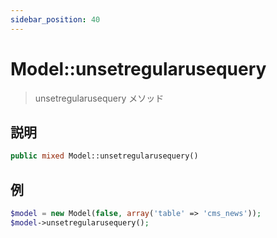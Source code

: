 ```yaml
---
sidebar_position: 40
---
```


# Model::unsetregularusequery

> unsetregularusequery メソッド

## 説明

```php
public mixed Model::unsetregularusequery()
```

## 例

```php title="Controller"
$model = new Model(false, array('table' => 'cms_news'));
$model->unsetregularusequery();
```
